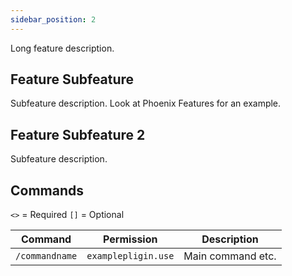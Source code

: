 ```yaml
---
sidebar_position: 2
---
```


Long feature description.

## Feature Subfeature

Subfeature description.
Look at Phoenix Features for an example.

## Feature Subfeature 2

Subfeature description.

## Commands

`<>` = Required `[]` = Optional

Command        | Permission          | Description
-------------- | ------------------- | -----------------
`/commandname` | `examplepligin.use` | Main command etc.
